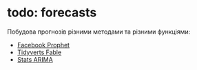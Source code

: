 # todo: forecasts

Побудова прогнозів різними методами та різними функціями:

 - [Facebook Prophet](forecast_prophet.html)
 - [Tidyverts Fable](forecast_fable.html)
 - [Stats ARIMA](forecast_arima.html)
